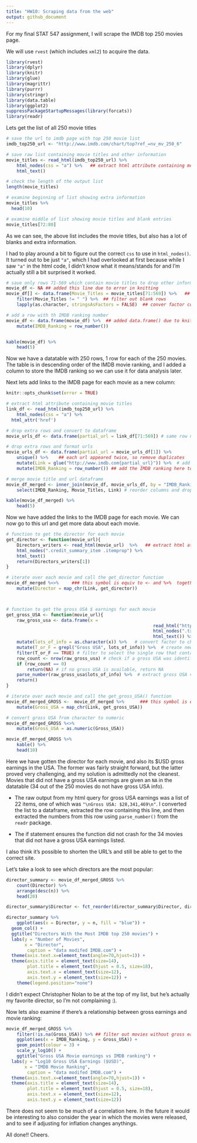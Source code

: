 ```yaml
---
title: "HW10: Scraping data from the web"
output: github_document
---
```


For my final STAT 547 assignment, I will scrape the IMDB top 250 movies page.

We will use `rvest` (which includes `xml2`) to acquire the data.

```r
library(rvest)
library(dplyr)
library(knitr)
library(glue)
library(magrittr)
library(purrr)
library(stringr)
library(data.table)
library(ggplot2)
suppressPackageStartupMessages(library(forcats))
library(readr)
```

Lets get the list of all 250 movie titles

```r
# save the url to imdb page with top 250 movie list
imdb_top250_url <- "http://www.imdb.com/chart/top?ref_=nv_mv_250_6"

# save raw list containing movie titles and other information
movie_titles <- read_html(imdb_top250_url) %>% 
	html_nodes(css = "a") %>%   ## extract html attribute containing movie titles
	html_text()

# check the length of the output list
length(movie_titles)

# examine beginning of list showing extra information
movie_titles %>% 
  head(10)

# examine middle of list showing movie titles and blank entries
movie_titles[72:80]

```

As we can see, the above list includes the movie titles, but also has a lot of blanks and extra information.

I had to play around a bit to figure out the correct `css` to use in `html_nodes()`. It turned out to be just `"a"`, which I had overlooked at first because while I saw `"a"` in the html code, I didn't know what it means/stands for and I'm actually still a bit surprised it worked.



```r
# save only rows 71-569 which contain movie titles to drop other information 
movie_df <- NA ## added this line due to error in knitting
movie_df[] <- data.frame(Movie_Titles = movie_titles[71:569]) %>%   ## [] keeps output of lapply as a list
	filter(Movie_Titles != " ") %>%  ## filter out blank rows
	lapply(as.character, stringsAsFactors = FALSE)  ## conver factor column to chr

# add a row with th IMDB ranking number
movie_df <- data.frame(movie_df) %>%  ## added data.frame() due to knitting error
	mutate(IMDB_Ranking = row_number())


kable(movie_df) %>% 
	head(5)

```


Now we have a datatable with 250 rows, 1 row for each of the 250 movies. The table is in descending order of the IMDB movie ranking, and I added a column to store the IMDB ranking so we can use it for data analysis later.

Next lets add links to the IMDB page for each movie as a new column:


```r
knitr::opts_chunk$set(error = TRUE)

# extract html attribute containing movie titles
link_df <- read_html(imdb_top250_url) %>% 
	html_nodes(css = "a") %>%	
  html_attr('href')

# drop extra rows and convert to dataframe
movie_urls_df <- data.frame(partial_url = link_df[71:569]) # same row numbers as used for movie titles

# drop extra rows and format urls
movie_urls_df <- data.frame(partial_url = movie_urls_df[1]) %>% 
	unique() %>%    ## each url appeared twice, so remove duplicates
	mutate(Link = glue("http://www.imdb.com{partial_url}")) %>%  # add domain to get full url
	mutate(IMDB_Ranking = row_number()) ## add the IMDB ranking here too, so can merge with movie_title dataframe

# merge movie title and url dataframe
movie_df_merged <- inner_join(movie_df, movie_urls_df, by = "IMDB_Ranking") %>% 
	select(IMDB_Ranking, Movie_Titles, Link) # reorder columns and drop partial_url column

kable(movie_df_merged) %>% 
	head(5)
```


Now we have added the links to the IMDB page for each movie. We can now go to this url and get more data about each movie.


```r
# function to get the director for each movie
get_director <- function(movie_url){
	Directors_writers <- read_html(movie_url)  %>%   ## extract html attribute containing movie titles
	html_nodes(".credit_summary_item .itemprop") %>% 	
	html_text()
	return(Directors_writers[1])
}

# iterate over each movie and call the get_director function
movie_df_merged %<>%     ### this symbol is equiv to <- and %>%  together
	mutate(Director = map_chr(Link, get_director))



# function to get the gross USA $ earnings for each movie
get_gross_USA <- function(movie_url){
	raw_gross_usa <- data.frame(x = 
														read_html("http://www.imdb.com/title/tt0111161/?pf_rd_m=A2FGELUUNOQJNL&pf_rd_p=3376940102&pf_rd_r=1QZ5QVDWP5CRXFW73X1A&pf_rd_s=center-1&pf_rd_t=15506&pf_rd_i=top&ref_=chttp_tt_1")  %>%
														html_nodes(".txt-block") %>% 	
														html_text()) %>% 
	mutate(lots_of_info = as.character(x)) %>%   # convert factor to character in new column
	mutate(T_or_F = grepl("Gross USA", lots_of_info)) %>%  # create new column to identify with row has the Gross USA value
	filter(T_or_F == TRUE) # filter to select the single row that contain the gross USA earnings
	row_count <- nrow(raw_gross_usa) # check if a gross USA was identified for each movie
	if (row_count == 0)
		return(NA) # if no gross USA is available, return NA
	parse_number(raw_gross_usa$lots_of_info) %>%  # extract gross USA value from a string
	return()
}

# iterate over each movie and call the get_gross_USA() function
movie_df_merged_GROSS <-  movie_df_merged %>%      ### this symbol is equiv to <- and %>%  together
	mutate(Gross_USA = map_chr(Link, get_gross_USA))

# convert gross USA from character to numeric
movie_df_merged_GROSS %<>% 
	mutate(Gross_USA = as.numeric(Gross_USA))

movie_df_merged_GROSS %>% 
	kable() %>% 
	head(10)


```

Here we have gotten the director for each movie, and also its $USD gross earnings in the USA. The former was fairly straight forward, but the latter proved very challenging, and my solution is admittedly not the cleanest. Movies that did not have a gross USA earnings are given an `NA` in the datatable (34 out of the 250 movies do not have gross USA info).

- The raw output from my html query for gross USA earnings was a list of 22 items, one of which was `"\nGross USA: $28,341,469\n"`. I converted the list to a dataframe, extracted the row containing this line, and then extracted the numbers from this row using `parse_number()` from the `readr` package.

- The if statement ensures the function did not crash for the 34 movies that did not have a gross USA earnings listed.


I also think it's possible to shorten the URL's and still be able to get to the correct site.


Let's take a look to see which directors are the most popular:



```r
director_summary <- movie_df_merged_GROSS %>% 
	count(Director) %>% 
	arrange(desc(n)) %>%
	head(20)

director_summary$Director <- fct_reorder(director_summary$Director, director_summary$n, .desc = TRUE)

director_summary %>% 
	ggplot(aes(x = Director, y = n, fill = "blue")) +
  geom_col() +
  ggtitle("Directors With the Most IMDB top 250 movies") +
  labs(y = "Number of Movies",
       x = "Director",
        caption = "data modifed IMDB.com") +
  theme(axis.text.x=element_text(angle=70,hjust=1)) +
  theme(axis.title = element_text(size=14),
        plot.title = element_text(hjust = 0.5, size=18),
        axis.text.x = element_text(size=12),
        axis.text.y = element_text(size=12)) +
	theme(legend.position="none")

```


I didn't expect Christopher Nolan to be at the top of my list, but he's actually my favorite director, so I'm not complaining :).



Now lets also examine if there's a relationship between gross earnings and movie ranking:

```r
movie_df_merged_GROSS %>% 
	filter(!is.na(Gross_USA)) %>% ## filter out movies without gross earnings info
	ggplot(aes(x = IMDB_Ranking, y = Gross_USA)) +
	geom_point(colour = 3) +
	scale_y_log10() +
	ggtitle("Gross USA Movie earnings vs IMDB ranking") +
  labs(y = "Log10 Gross USA Earnings ($USD)",
       x = "IMDB Movie Ranking",
        caption = "data modifed IMDB.com") +
  theme(axis.text.x=element_text(angle=70,hjust=1)) +
  theme(axis.title = element_text(size=14),
        plot.title = element_text(hjust = 0.5, size=18),
        axis.text.x = element_text(size=12),
        axis.text.y = element_text(size=12))

```


There does not seem to be much of a correlation here. In the future it would be interesting to also consider the year in which the movies were released, and to see if adjusting for inflation changes anythings.


All done!! Cheers.